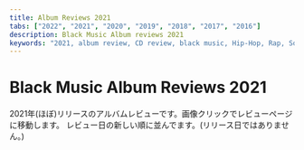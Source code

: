```yaml
---
title: Album Reviews 2021
tabs: ["2022", "2021", "2020", "2019", "2018", "2017", "2016"]
description: Black Music Album reviews 2021
keywords: "2021, album review, CD review, black music, Hip-Hop, Rap, Soul, R&B"
---
```



# Black Music Album Reviews 2021

<PageDescription>

2021年(ほぼ)リリースのアルバムレビューです。画像クリックでレビューページに移動します。
レビュー日の新しい順に並んでます。(リリース日ではありません。)

</PageDescription>

<Row>
  <Column colMd={2} colLg={3} noGutterMdLeft>
    <Review1 />
  </Column>
  <Column colMd={2} colLg={3} noGutterMdLeft>
    <Review2 />
  </Column>
  <Column colMd={2} colLg={3} noGutterMdLeft>
    <Review3 />
  </Column>
  <Column colMd={2} colLg={3} noGutterMdLeft>
    <Review4 />
  </Column>
</Row>

<Row>
  <Column colMd={2} colLg={3} noGutterMdLeft>
    <Review5 />
  </Column>
  <Column colMd={2} colLg={3} noGutterMdLeft>
    <Review6 />
  </Column>
  <Column colMd={2} colLg={3} noGutterMdLeft>
    <Review7 />
  </Column>
  <Column colMd={2} colLg={3} noGutterMdLeft>
    <Review8 />
  </Column>
</Row>

<Row>
  <Column colMd={2} colLg={3} noGutterMdLeft>
    <Review9 />
  </Column>
  <Column colMd={2} colLg={3} noGutterMdLeft>
    <Review10 />
  </Column>
  <Column colMd={2} colLg={3} noGutterMdLeft>
    <Review11 />
  </Column>
  <Column colMd={2} colLg={3} noGutterMdLeft>
    <Review12 />
  </Column>
</Row>

<Row>
  <Column colMd={2} colLg={3} noGutterMdLeft>
    <Review13 />
  </Column>
  <Column colMd={2} colLg={3} noGutterMdLeft>
    <Review14 />
  </Column>
  <Column colMd={2} colLg={3} noGutterMdLeft>
    <Review15 />
  </Column>
  <Column colMd={2} colLg={3} noGutterMdLeft>
    <Review16 />
  </Column>
</Row>

<Row>
  <Column colMd={2} colLg={3} noGutterMdLeft>
    <Review17 />
  </Column>
  <Column colMd={2} colLg={3} noGutterMdLeft>
    <Review18 />
  </Column>
  <Column colMd={2} colLg={3} noGutterMdLeft>
    <Review19 />
  </Column>
  <Column colMd={2} colLg={3} noGutterMdLeft>
    <Review20 />
  </Column>  
</Row>

<Row>
  <Column colMd={2} colLg={3} noGutterMdLeft>
    <Review21 />
  </Column>
  <Column colMd={2} colLg={3} noGutterMdLeft>
    <Review22 />
  </Column>
  <Column colMd={2} colLg={3} noGutterMdLeft>
    <Review23 />
  </Column>
  <Column colMd={2} colLg={3} noGutterMdLeft>
    <Review24 />
  </Column>
</Row>

<Row>
  <Column colMd={2} colLg={3} noGutterMdLeft>
    <Review25 />
  </Column>
  <Column colMd={2} colLg={3} noGutterMdLeft>
    <Review26 />
  </Column>
  <Column colMd={2} colLg={3} noGutterMdLeft>
    <Review27 />
  </Column>
  <Column colMd={2} colLg={3} noGutterMdLeft>
    <Review28 />
  </Column>
</Row>

<Row>
  <Column colMd={2} colLg={3} noGutterMdLeft>
    <Review29 />
  </Column>
  <Column colMd={2} colLg={3} noGutterMdLeft>
    <Review30 />
  </Column>
  <Column colMd={2} colLg={3} noGutterMdLeft>
    <Review31 />
  </Column>
  <Column colMd={2} colLg={3} noGutterMdLeft>
    <Review32 />
  </Column>
</Row>

<Row>
  <Column colMd={2} colLg={3} noGutterMdLeft>
    <Review33 />
  </Column>
  <Column colMd={2} colLg={3} noGutterMdLeft>
    <Review34 />
  </Column>
  <Column colMd={2} colLg={3} noGutterMdLeft>
    <Review35 />
  </Column>
  <Column colMd={2} colLg={3} noGutterMdLeft>
    <Review36 />
  </Column>
</Row>

<Row>
  <Column colMd={2} colLg={3} noGutterMdLeft>
    <Review37 />
  </Column>
  <Column colMd={2} colLg={3} noGutterMdLeft>
    <Review38 />
  </Column>
  <Column colMd={2} colLg={3} noGutterMdLeft>
    <Review39 />
  </Column>
  <Column colMd={2} colLg={3} noGutterMdLeft>
    <Review40 />
  </Column>
</Row>

<Row>
  <Column colMd={2} colLg={3} noGutterMdLeft>
    <Review41 />
  </Column>    
  <Column colMd={2} colLg={3} noGutterMdLeft>
    <Review42 />
  </Column>
  <Column colMd={2} colLg={3} noGutterMdLeft>
    <Review43 />
  </Column>
  <Column colMd={2} colLg={3} noGutterMdLeft>
    <Review44 />
  </Column>
</Row>

<Row>
  <Column colMd={2} colLg={3} noGutterMdLeft>
    <Review45 />
  </Column>
  <Column colMd={2} colLg={3} noGutterMdLeft>
    <Review46 />
  </Column>
  <Column colMd={2} colLg={3} noGutterMdLeft>
    <Review47 />
  </Column>   
  <Column colMd={2} colLg={3} noGutterMdLeft>
    <Review48 />
  </Column>    
</Row>

<Row>
  <Column colMd={2} colLg={3} noGutterMdLeft>
    <Review49 />
  </Column>
  <Column colMd={2} colLg={3} noGutterMdLeft>
    <Review50 />
  </Column>
  <Column colMd={2} colLg={3} noGutterMdLeft>
    <Review51 />
  </Column>
  <Column colMd={2} colLg={3} noGutterMdLeft>
    <Review52 />
  </Column>
</Row>